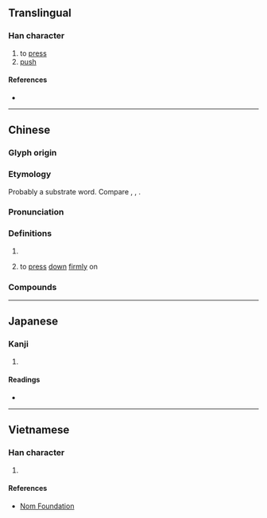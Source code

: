 {{also|揿}}
{{character info/new}}
==Translingual==

===Han character===
{{Han char|rn=64|rad=手|as=12|sn=15|four=57080|canj=QCNO|ids=⿰扌欽}}

# to [[press]]
# [[push]]

====References====
* {{Han ref|kx=0457.161|dkj=12771|hdz=31960.090|uh=64B3|ud=25779|bh=BCC3|bd=48323}}

----

==Chinese==
{{zh-forms|s=揿|alt=㩒,搇}}

===Glyph origin===
{{Han etym}}
{{Han compound|扌|欽|c1=s|c2=p|t1=hand|ls=psc}}

===Etymology===
Probably a {{der|yue|qfa-tak}} substrate word. Compare {{cog|th|ข่ม||to press something down}}, {{cog|za|gaemh||to press downwards}}, {{cog|onb|xɔm⁴||to press}}.

===Pronunciation===
{{zh-pron
|m=qìn
|c=gam6
|c-t=gim5
|h=pfs=khim
|mc=y
|oc=y
|cat=v
}}

===Definitions===
{{zh-hanzi}}

# {{rfdef|zh}}
# {{lb|zh|Cantonese}} to [[press]] [[down]] [[firmly]] on <!--using the hands/fingers?-->

===Compounds===
{{zh-der|撳倒|撳頭低}}

----

==Japanese==

===Kanji===
{{ja-kanji|grade=|rs=手12}}

# {{defn|lang=ja|sort=手12}}

====Readings====
* {{ja-readings|on=[[きん]] (kin)|kun=[[おさえる]] (osaeru)}}

----

==Vietnamese==

===Han character===
{{vi-readings|rs=手12|hanviet=[[khấm]], [[khẩm]]}}

# {{defn|lang=vi|sort=手12}}

====References====
* [http://nomfoundation.org/common/nom_details.php?codepoint=64b3 Nom Foundation]